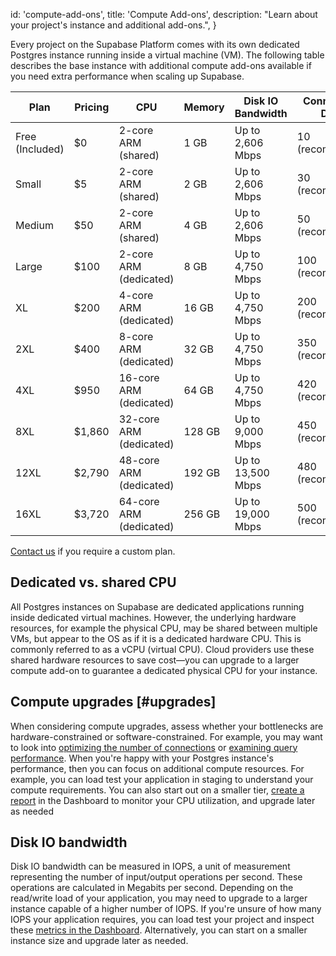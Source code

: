 
  id: 'compute-add-ons',
  title: 'Compute Add-ons',
  description: "Learn about your project's instance and additional add-ons.",
}

Every project on the Supabase Platform comes with its own dedicated Postgres instance running inside a virtual machine (VM). The following table describes the base instance with additional compute add-ons available if you need extra performance when scaling up Supabase.

| Plan            | Pricing | CPU                     | Memory | Disk IO Bandwidth | Connections: Direct | Connections: Pooler  |
| --------------- | ------- | ----------------------- | ------ | ----------------- | ------------------- | -------------------- |
| Free (Included) | $0      | 2-core ARM (shared)     | 1 GB   | Up to 2,606 Mbps  | 10 (recommended)    | 50 (recommended)     |
| Small           | $5      | 2-core ARM (shared)     | 2 GB   | Up to 2,606 Mbps  | 30 (recommended)    | 75 (recommended)     |
| Medium          | $50     | 2-core ARM (shared)     | 4 GB   | Up to 2,606 Mbps  | 50 (recommended)    | 150 (recommended)    |
| Large           | $100    | 2-core ARM (dedicated)  | 8 GB   | Up to 4,750 Mbps  | 100 (recommended)   | 300 (recommended)    |
| XL              | $200    | 4-core ARM (dedicated)  | 16 GB  | Up to 4,750 Mbps  | 200 (recommended)   | 600 (recommended)    |
| 2XL             | $400    | 8-core ARM (dedicated)  | 32 GB  | Up to 4,750 Mbps  | 350 (recommended)   | 1200 (recommended)   |
| 4XL             | $950    | 16-core ARM (dedicated) | 64 GB  | Up to 4,750 Mbps  | 420 (recommended)   | 2800 (recommended)   |
| 8XL             | $1,860  | 32-core ARM (dedicated) | 128 GB | Up to 9,000 Mbps  | 450 (recommended)   | 5600 (recommended)   |
| 12XL            | $2,790  | 48-core ARM (dedicated) | 192 GB | Up to 13,500 Mbps | 480 (recommended)   | 8600 (recommended)   |
| 16XL            | $3,720  | 64-core ARM (dedicated) | 256 GB | Up to 19,000 Mbps | 500 (recommended)   | 11,600 (recommended) |

[Contact us](https://supabase.com/contact/enterprise) if you require a custom plan.

## Dedicated vs. shared CPU

All Postgres instances on Supabase are dedicated applications running inside dedicated virtual machines. However, the underlying hardware resources, for example the physical CPU, may be shared between multiple VMs, but appear to the OS as if it is a dedicated hardware CPU. This is commonly referred to as a vCPU (virtual CPU). Cloud providers use these shared hardware resources to save cost—you can upgrade to a larger compute add-on to guarantee a dedicated physical CPU for your instance.

## Compute upgrades [#upgrades]

When considering compute upgrades, assess whether your bottlenecks are hardware-constrained or software-constrained. For example, you may want to look into [optimizing the number of connections](/docs/guides/platform/performance#optimizing-the-number-of-connections) or [examining query performance](/docs/guides/platform/performance#examining-query-performance). When you're happy with your Postgres instance's performance, then you can focus on additional compute resources. For example, you can load test your application in staging to understand your compute requirements. You can also start out on a smaller tier, [create a report](https://app.supabase.com/project/_/reports) in the Dashboard to monitor your CPU utilization, and upgrade later as needed

## Disk IO bandwidth

Disk IO bandwidth can be measured in IOPS, a unit of measurement representing the number of input/output operations per second. These operations are calculated in Megabits per second. Depending on the read/write load of your application, you may need to upgrade to a larger instance capable of a higher number of IOPS. If you're unsure of how many IOPS your application requires, you can load test your project and inspect these [metrics in the Dashboard](https://app.supabase.com/project/_/reports). Alternatively, you can start on a smaller instance size and upgrade later as needed.


